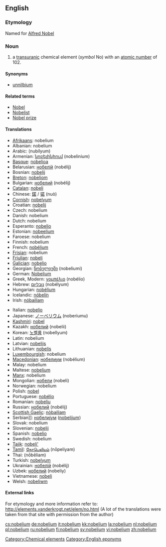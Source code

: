 {{see|Nobelium}}
==English==
{{elements|No|mendelevium|Md|lawrencium|Lr}}

===Etymology===
Named for [[w:Alfred Nobel|Alfred Nobel]]

===Noun===
{{en-noun|-}}
{{wikipedia}}

# a [[transuranic]] chemical element (''symbol'' No) with an [[atomic number]] of 102.

====Synonyms====
* [[unnilbium]]

====Related terms====
* [[w:Alfred Nobel|Nobel]]
* [[Nobelist]]
* [[Nobel prize]]

====Translations====
{{top}}
* [[Afrikaans]]: nobelium
* Albanian: nobelium
* Arabic: {{Arab|[[نوبليوم]]}} (nubílyum) {{m}}
* Armenian: [[նոբելինիում]] (nobelinium)
* [[Basque]]: [[nobelioa]]
* Belarusian: [[нобелiй]] (nobélij) {{m}}
* Bosnian: [[nobelij]]
* [[Breton]]: [[nobeliom]]
* Bulgarian: [[нобелий]] (nobélij) {{m}}
* [[Catalan]]: [[nobeli]]
* Chinese: [[鍩]] / [[锘]] (nuò)
* [[Cornish]]: [[nobelyum]]
* Croatian: [[nobelij]]
* Czech: nobelium
* Danish: nobelium
* Dutch: nobelium {{n}}
* Esperanto: [[nobelio]]
* Estonian: [[nobeelium]]
* Faroese: nobelium
* Finnish: nobelium
* French: [[nobélium]] {{m}}
* [[Frisian]]: nobelium
* [[Friulian]]: [[nobeli]]
* [[Galician]]: [[nobelio]]
* Georgian: [[ნობელიუმი]] (nobeliumi)
* German: [[Nobelium]] {{n}}
* Greek, Modern: [[νομπέλιο]] (nobélio) {{n}}
* Hebrew: [[נובליום]] (nobélyum)
* Hungarian: [[nobélium]]
* Icelandic: [[nóbelín]]
* Irish: [[nóbailiam]]
{{mid}}
* Italian: [[nobelio]] {{m}}
* Japanese: [[ノーベリウム]] (noberiumu)
* [[Kashmiri]]: [[nobel]]
* Kazakh: [[нобелий]] (nobelii)
* Korean: [[노벨륨]] (nobellyum)
* Latin: nobelium
* Latvian: [[nobelijs]]
* Lithuanian: [[nobelis]]
* [[Luxembourgish]]: nobelium
* [[Macedonian]]: [[нобелиум]] (nobélium) {{m}}
* Malay: nobelium
* Maltese: [[nobeljum]]
* [[Manx]]: nobelium
* Mongolian: [[нобели]] (nobeli)
* Norwegian: nobelium
* Polish: [[nobel]] {{m}}
* Portuguese: [[nobélio]] {{m}}
* Romanian: [[nobeliu]] {{n}}
* Russian: [[нобелий]] (nobélij) {{m}}
* [[Scottish Gaelic]]: [[nòbailiam]]
* Serbian]]: [[нобелиjум]] ([[nobelijum]]) {{m}}
* Slovak: nobelium
* Slovenian: [[nobelij]]
* Spanish: [[nobelio]] {{m}}
* Swedish: nobelium
* [[Tajik]]: [[nobeli']]
* [[Tamil]]: [[நோபெலியம்]] (nōpeliyam)
* Thai: {{Thai|[[โนเบเลียม]]}} (nōbēliam)
* Turkish: [[nobelyum]]
* Ukrainian: [[нобелiй]] (nobélij) {{m}}
* Uzbek: [[нобелий]] (nobeliy)
* Vietnamese: [[nobeli]]
* Welsh: [[nobeliwm]]
{{bottom}}

====External links====
For etymology and more information refer to:
http://elements.vanderkrogt.net/elem/no.html
(A lot of the translations were taken from that site with permission from the author)

<!--SOED-->

[[Category:Chemical elements]]
[[Category:English eponyms]]

[[cs:nobelium]]
[[de:nobelium]]
[[it:nobelium]]
[[kk:nobelium]]
[[la:nobelium]]
[[nl:nobelium]]
[[pl:nobelium]]
[[ru:nobelium]]
[[fi:nobelium]]
[[sv:nobelium]]
[[vi:nobelium]]
[[zh:nobelium]]